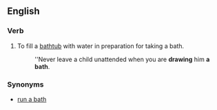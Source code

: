 ==English==

===Verb===
{{infl|en|verb|head=[[draw]] a [[bath]]}}

# To fill a [[bathtub]] with water in preparation for taking a bath.
#: ''Never leave a child unattended when you are '''drawing''' him '''a bath'''.

===Synonyms===
* [[run a bath]]